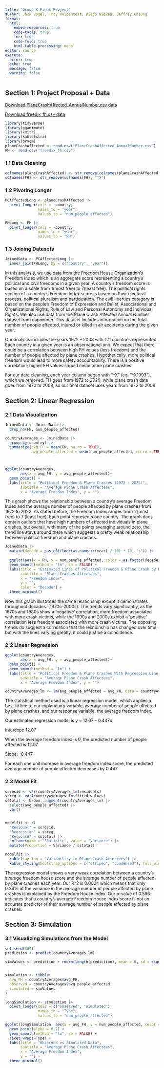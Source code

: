 ```yaml
---
title: "Group K Final Project"
author: Jack Vogel, Troy Volpentest, Diego Nieves, Jeffrey Cheung
format: 
  html:
    embed-resources: true
    code-tools: true
    toc: true
    code-fold: true
    html-table-processing: none
editor: source
execute: 
  error: true
  echo: true
  message: false
  warning: false
---
```


## Section 1: Project Proposal + Data

[Download PlaneCrashAffected_AnnualNumber.csv data](../stat331-finalproject/PlaneCrashAffected_AnnualNumber.csv)

[Download freedix_fh.csv data](../stat331-finalproject/freedix_fh.csv)

```r
library(tidyverse)
library(gganimate)
library(knitr)
library(kableExtra)
library(broom)
planeCrashAffected <- read.csv("PlaneCrashAffected_AnnualNumber.csv")
FH <- read.csv("freedix_fh.csv")
```

### 1.1 Data Cleaning
```r
colnames(planeCrashAffected) <- str_remove(colnames(planeCrashAffected), "^X")
colnames(FH) <- str_remove(colnames(FH), "^X")


```

### 1.2 Pivoting Longer
```r
PCAffectedLong <- planeCrashAffected |>
  pivot_longer(cols = -country,
               names_to = "year",
               values_to = "num_people_affected")

FHLong <- FH |>
  pivot_longer(cols = -country,
               names_to = "year",
               values_to = "FH")


```

### 1.3 Joining Datasets
```r
JoinedData <- PCAffectedLong |>
  inner_join(FHLong, by = c("country", "year"))

```

In this analysis, we use data from the Freedom House Organization’s Freedom Index which is an aggregate score representing a country’s political and civil freedoms in a given year. A country’s freedom score is based on a scale from 1(most free) to 7(least free). The political rights section of a country’s Freedom Index score is based on their electoral process, political pluralism and participation. The civil liberties category is based on the people’s Freedom of Expression and Belief, Associational and Organizational Rights, Rule of Law and Personal Autonomy and Individual Rights. We also use data from the Plane Crash Affected Annual Number dataset from gapminder. This dataset includes information on the total number of people affected, injured or killed in air accidents during the given year.  

Our analysis includes the years 1972 – 2008 with 121 countries represented. Each country in a given year is an observational unit. We expect that there could be a correlation between high FH values (less freedom) and the number of people affected by plane crashes. Hypothetically, more political freedom would lead to more safety accountability. There is a positive correlation; higher FH values should mean more plane crashes.

For our data cleaning, each year column began with "^X" (eg. "^X1993"), which we removed. FH goes from 1972 to 2020, while plane crash data goes from 1970 to 2008, so our final dataset uses years from 1972 to 2008.

## Section 2: Linear Regression

### 2.1 Data Visualization
```r

JoinedData <- JoinedData |> 
  drop_na(FH, num_people_affected)

countryAverages <- JoinedData |>
  group_by(country) |>
  summarize(avg_FH = mean(FH, na.rm = TRUE),
            avg_people_affected = mean(num_people_affected, na.rm = TRUE))



ggplot(countryAverages,
       aes(x = avg_FH, y = avg_people_affected))+ 
  geom_point() + 
  labs(title = "Political Freedom & Plane Crashes (1972 - 2022)", 
       subtitle = "Average Plane Crash Affectees", 
       x = "Average Freedom Index", y = "")
```
This graph shows the relationship between a country's average Freedom Index and the average number of people affected by plane crashes from 1972 to 2022. As stated before, the Freedom Index ranges from 1 (most free) to 7 (least free). Each point represents one country. The graph does contain outliers that have high numbers of affected individuals in plane crashes, but overall, with many of the points averaging around zero, the trend line stays around there which suggests a pretty weak relationship between political freedom and plane crashes.  

```r
JoinedData |>
  mutate(decade = paste0(floor(as.numeric(year) / 10) * 10, "s")) |>  
  
  ggplot(aes(x = FH, y = num_people_affected, color = as.factor(decade))) +
  geom_smooth(method = "lm", se = FALSE) +
  labs(title = "Estimated Lines of Political Freedom & Plane Crash by Decade",
       subtitle = "Plane Crashes Affectees",
       x = "Freedom Index",
       y = "",
       color = "Decade") +
  theme_minimal()


```
Now this graph illustrates the same relationship except it demonstrates throughout decades. (1970s–2000s). The trends vary significantly, as the 1970s and 1980s show a ‘negative’ correlation, more freedom associated with more crash victims, while the 1990s and 2000s exhibit a ‘positive’ correlation less freedom associated with more crash victims. The opposing trends do suggest a correlation that the relationship has changed over time, but with the lines varying greatly, it could just be a coincidence. 


### 2.2 Linear Regression

```r

ggplot(countryAverages,
       aes(x = avg_FH, y = avg_people_affected))+ 
  geom_point() + 
  geom_smooth(method = "lm") + 
  labs(title = "Political Freedom & Plane Crashes With Regression Line (1972 - 2022)", 
       subtitle = "Average Plane Crash Affectees", 
       x = "Average Freedom Index", y = "")

countryAverages_lm <- lm(avg_people_affected ~ avg_FH, data = countryAverages)
```

The statistical method used is a linear regression model, which applies a best fit line to our explanatory variable, average number of people affected by plane crashes, and our response variable, the average freedom index. 

Our estimated regression model is y = 12.07 – 0.447x 

Intercept: 12.07 

When the average freedom index is 0, the predicted number of people affected is 12.07 

Slope: -0.447 

For each one unit increase in average freedom index score, the predicted average number of people affected decreases by 0.447 

### 2.3 Model Fit
```r
ssresid <- var(countryAverages_lm$residuals)
ssreg <- var(countryAverages_lm$fitted.values)
sstotal <- broom::augment(countryAverages_lm) |>
  select(avg_people_affected) |>
  var()


modelfit <- c(
  "Residual" = ssresid,
  "Regression" = ssreg,
  "Response" = sstotal) |> 
  enframe(name = "Statistic", value = "Variance") |>
  mutate(Proportion = Variance / sstotal)

modelfit |>
  kable(caption = "Variability in Plane Crash Affectees") |> 
  kable_styling(bootstrap_options = c("striped", "condensed"), full_width = F)

```

The regression model shows a very weak correlation between a country’s average freedom house score and the average number of people affected by plane crashes each year. Our R^2 is 0.0024 which means that only 0.24% of the variance in the average number of people affected by plane crashes is explained by the Freedom House Index. Our p-value of 0.596 indicates that a country’s average Freedom House Index score is not an accurate predictor of their average number of people affected by plane crashes. 

## Section 3: Simulation
### 3.1 Visualizing Simulations from the Model

```r
set.seed(369) 
prediction <- predict(countryAverages_lm)

simValues <- prediction + rnorm(length(prediction), mean = 0, sd = sigma(countryAverages_lm))


simulation <- tibble(
  avg_FH = countryAverages$avg_FH,
  observed = countryAverages$avg_people_affected,
  simulated = simValues
)

longSimulation <- simulation |> 
  pivot_longer(cols = c("observed", "simulated"), 
               names_to = "Type", 
               values_to = "num_people_affected")

ggplot(longSimulation, aes(x = avg_FH, y = num_people_affected, color = Type)) + 
  geom_point(alpha = 0.7) + 
  geom_smooth(method = "lm", se = FALSE) + 
  facet_wrap(~Type) + 
  labs(title = "Observed vs Simulated Data",
       subtitle = "Average Plane Crash Affectees",
       x = "Average Freedom Index",
       y = "") +
  theme_minimal()
```

